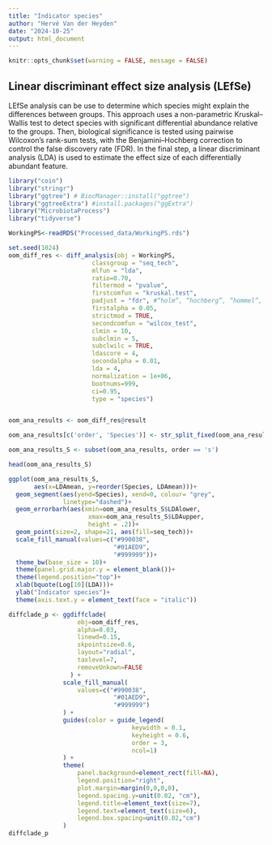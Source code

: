```yaml
---
title: "Indicator species"
author: "Hervé Van der Heyden"
date: "2024-10-25"
output: html_document
---
```


```r
knitr::opts_chunk$set(warning = FALSE, message = FALSE) 
```


Linear discriminant effect size analysis (LEfSe)
----

LEfSe analysis can be use to determine which species might explain the differences between groups. 
This approach uses a non-parametric Kruskal–Wallis test to detect species with significant differential abundance relative to the groups. 
Then, biological significance is tested using pairwise Wilcoxon's rank-sum tests, with the Benjamini–Hochberg correction to control the false discovery rate (FDR). 
In the final step, a linear discriminant analysis (LDA) is used to estimate the effect size of each differentially abundant feature.


```r

library("coin")
library("stringr")
library("ggtree") # BiocManager::install("ggtree")
library("ggtreeExtra") #install.packages("ggExtra")
library("MicrobiotaProcess")
library("tidyverse")

WorkingPS<-readRDS("Processed_data/WorkingPS.rds")

set.seed(1024)
oom_diff_res <- diff_analysis(obj = WorkingPS,
                       classgroup = "seq_tech",
                       mlfun = "lda",
                       ratio=0.70,
                       filtermod = "pvalue",
                       firstcomfun = "kruskal.test",
                       padjust = "fdr", #“holm”, “hochberg”, “hommel”, “bonferroni”, “BH”, “BY”, “fdr”, “none”
                       firstalpha = 0.05,
                       strictmod = TRUE,
                       secondcomfun = "wilcox_test",
                       clmin = 10,
                       subclmin = 5,
                       subclwilc = TRUE,
                       ldascore = 4,
                       secondalpha = 0.01,
                       lda = 4,
                       normalization = 1e+06,
                       bootnums=999,
                       ci=0.95,
                       type = "species")


oom_ana_results <- oom_diff_res@result

oom_ana_results[c('order', 'Species')] <- str_split_fixed(oom_ana_results$f, '__', 2)

oom_ana_results_S <- subset(oom_ana_results, order == 's')

head(oom_ana_results_S)

```


```r

ggplot(oom_ana_results_S,
       aes(x=LDAmean, y=reorder(Species, LDAmean)))+
  geom_segment(aes(yend=Species), xend=0, colour= "grey", 
               linetype="dashed")+
  geom_errorbarh(aes(xmin=oom_ana_results_S$LDAlower, 
                      xmax=oom_ana_results_S$LDAupper,
                      height = .2))+
  geom_point(size=2, shape=21, aes(fill=seq_tech))+
  scale_fill_manual(values=c("#990038", 
                             "#01AED9",
                             "#999999"))+
  theme_bw(base_size = 10)+
  theme(panel.grid.major.y = element_blank())+
  theme(legend.position="top")+
  xlab(bquote(Log[10](LDA)))+
  ylab("Indicator species")+
  theme(axis.text.y = element_text(face = "italic"))

```

```r
diffclade_p <- ggdiffclade(
                   obj=oom_diff_res,
                   alpha=0.03, 
                   linewd=0.15,
                   skpointsize=0.6, 
                   layout="radial",
                   taxlevel=7, 
                   removeUnkown=FALSE
                 ) +
               scale_fill_manual(
                   values=c("#990038", 
                             "#01AED9",
                             "#999999")
               ) +
               guides(color = guide_legend(
                                  keywidth = 0.1, 
                                  keyheight = 0.6,
                                  order = 3,
                                  ncol=1)
               ) +
               theme(
                   panel.background=element_rect(fill=NA),
                   legend.position="right", 
                   plot.margin=margin(0,0,0,0),
                   legend.spacing.y=unit(0.02, "cm"), 
                   legend.title=element_text(size=7),
                   legend.text=element_text(size=6), 
                   legend.box.spacing=unit(0.02,"cm")
               )
diffclade_p
```
